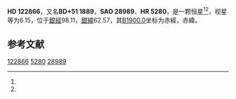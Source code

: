 {{Starbox begin
| name = HD 122866
}}
{{Starbox observe
| epoch = [[J2000.0|J2000.0]]
| constell = {{星座名待查}}<ref name=SIMBAD>{{cite web
 | url=http://simbad.u-strasbg.fr/simbad/sim-id?Ident=HR+5280
 | title=Pulsating variable Star
 | publisher=Centre de Données astronomiques de Strasbourg
 | work=SIMBAD
 | accessdate=2012-07-13
 | archive-date=2016-03-18
 | archive-url=https://web.archive.org/web/20160318221905/http://simbad.u-strasbg.fr/simbad/sim-id?Ident=HR+5280
 | dead-url=no
 }}</ref><ref name=DATA>{{cite web
 | url=http://vizier.u-strasbg.fr/viz-bin/VizieR-5?-out.add=.&-source=5050&-corr=PK=HR&-out.max=9999&HR=5280
 | title=VizieR Detailed Page
 | accessdate=2012-07-13
 | archive-date=2019-02-16
 | archive-url=https://web.archive.org/web/20190216082207/http://vizier.u-strasbg.fr/viz-bin/VizieR-5?-out.add=.&-source=5050&-corr=PK=HR&-out.max=9999&HR=5280
 | dead-url=no
 }}</ref>
| 星官 = 
| ra = {{RA|14|2|59.7}}<ref name=SIMBAD /><ref name=DATA />
| dec = {{DEC|+50|58|19}}<ref name=SIMBAD /><ref name=DATA />
| appmag_v = 6.15<ref name=SIMBAD /><ref name=DATA />
}}
{{Starbox character
| class = A2V<ref name=SIMBAD /><ref name=DATA />
| b-v = 0.01<ref name=SIMBAD /><ref name=DATA />
| u-b = <ref name=SIMBAD /><ref name=DATA />
| r-i = <ref name=SIMBAD /><ref name=DATA />
| variable = 
}}
{{Starbox astrometry
| radial_v = 
| prop_mo_ra = -10
| parallax = 
| p_error = 
}}
{{Starbox catalog
| names =BD+51 1889，[[SAO星表|SAO]] 28989，[[HD星表|HD]] 122866，[[HR星表|HR]] 5280}}
{{Starbox reference |Simbad=HR+5280}}
{{Starbox end}}

'''HD 122866'''，又名'''BD+51 1889'''，'''SAO 28989'''、'''HR 5280'''，是一颗恒星<ref name=SIMBAD /><ref name=DATA />，视星等为6.15，位于[[銀道座標系|銀經]]98.11，[[銀道座標系|銀緯]]62.57，其[[B1900.0|B1900.0]]坐标为赤經{{RA|13|59|16.4}}，赤緯{{DEC|+51|62.57|10}}。

== 参考文献 ==
{{reflist}}

{{star-stub}}

[[Category:HD和HDE天體|122866]]
[[Category:HR天體|5280]]
[[Category:SAO天體|28989]]
